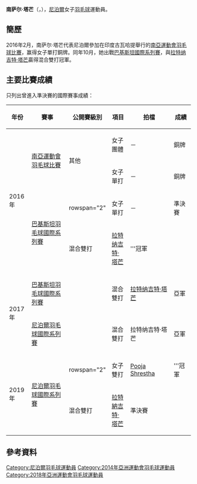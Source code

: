 {{noteTA|G1=Badminton}}
{{Infobox 羽球選手
| playername              = 南萨尔·塔芒<br/>{{lang|en|Nangsal Tamang}}
| image                   = 
| size                    = 
| caption                 = 
| birth_name              = 
| date_of_birth           = {{birth_date_and_age|1987|12|28}}
| place_of_birth          = 
| height                  = 
| weight                  = 
| event                   = 女子單打、女子雙打、混合雙打
| country                 = {{NEP}}
| years_intldebut         = 
| years_started           = 
| handedness              = 
| coach                   = 
| highest_ranking         = 第228位（女雙-[[Sara_Devi_Tamang|塔芒]]）
| date_of_highest_ranking = 2015年8月27日<ref name="ranking">[http://bwfcontent.tournamentsoftware.com/ranking/player.aspx?id=12270&player=1242977 BWF World Ranking - Ranking of Nangsal TAMANG (78543)] {{Wayback|url=http://bwfcontent.tournamentsoftware.com/ranking/player.aspx?id=12270&player=1242977 |date=20181001180436 }}{{en}}</ref>
| current_ranking         = 第251位（女單）<br/>第483位（女雙-[[Sara_Devi_Tamang|塔芒]]）<br/>第528位（女雙-[[Amita_Giri|Giri]]）<br/>第353位（混雙-[[Bikash_Shrestha|Shrestha]]）<br/>第364位（混雙-[[拉特纳吉特·塔芒|塔芒]]）
| date_of_current_ranking = 2016年11月10日<ref>[http://bwfcontent.tournamentsoftware.com/ranking/category.aspx?id=12270&category=473 BWF World Ranking - BWF世界排名榜 (11/10/2016) - Women's singles] {{Wayback|url=http://bwfcontent.tournamentsoftware.com/ranking/category.aspx?id=12270&category=473 |date=20181001182412 }}{{en}}</ref><ref>[http://bwfcontent.tournamentsoftware.com/ranking/category.aspx?id=12270&category=475 BWF World Ranking - BWF世界排名榜 (11/10/2016) - Women's doubles] {{Wayback|url=http://bwfcontent.tournamentsoftware.com/ranking/category.aspx?id=12270&category=475 |date=20181001174632 }}{{en}}</ref><ref>[http://bwfcontent.tournamentsoftware.com/ranking/category.aspx?id=12270&category=476 BWF World Ranking - BWF世界排名榜 (11/10/2016) - Mixed doubles] {{Wayback|url=http://bwfcontent.tournamentsoftware.com/ranking/category.aspx?id=12270&category=476 |date=20181001182252 }}{{en}}</ref>
| played                  = 2勝–5負（女單）<br/>0勝–4負（女雙）<br/>4勝–4負（混雙）
| titles                  = 
| bwf_profile             = 9C996B9E-0F4D-497D-9B85-2F47613235A7
| bwf_id                  = 78543
| updated                 = 2016年11月11日
}}
{{MedalTableTop}}
{{MedalSport | 女子[[羽毛球|羽毛球]]}}
{{MedalCountry | {{NEP}}}}
{{MedalCompetition | [[南亞運動會|南亞運動會]]}}
{{MedalBronze| [[2016年南亞運動會羽毛球比賽|2016年 古瓦哈提]] | 女子團體 }}
{{MedalBronze| [[2016年南亞運動會羽毛球比賽|2016年 古瓦哈提]] | 女子單打 }}
{{MedalBottom}}
'''南萨尔·塔芒'''（{{lang|en|'''Nangsal Tamang'''}}，{{bd|1987年|12月28日||}}），[[尼泊爾|尼泊爾]]女子[[羽毛球|羽毛球]]運動員。

==簡歷==
2016年2月，南萨尔·塔芒代表尼泊爾參加在印度古瓦哈提舉行的[[2016年南亞運動會羽毛球比賽|南亞運動會羽毛球比賽]]，赢得女子單打銅牌。同年10月，她出戰[[2016年巴基斯坦羽毛球國際系列賽|巴基斯坦國際系列賽]]，與[[拉特纳吉特·塔芒|拉特纳吉特·塔芒]]贏得混合雙打冠軍。

==主要比賽成績==
只列出曾進入準決賽的國際賽事成績：
{| class=wikitable style="text-align:center; font-size:small;" 
!width="50"|年份
!width="180"|賽事
!width="80"|公開賽級別
!width="60"|項目
!width="150"|拍檔
!width="50"|成績
|-
!rowspan="4"|2016年
|rowspan="2"|[[2016年南亞運動會羽毛球比賽|南亞運動會羽毛球比賽]]
|rowspan="2"|其他
|女子團體
|－
|bgcolor="#b8860b"|銅牌
|-
|女子單打
|－
|bgcolor="#b8860b"|銅牌
|-
|rowspan="2"|[[2016年巴基斯坦羽毛球國際系列賽|巴基斯坦羽毛球國際系列賽]]
|rowspan="2" {{BWFIS}}
|女子單打
|－
|bgcolor="#b8860b"|準決賽
|-
|混合雙打
|[[拉特纳吉特·塔芒|拉特纳吉特·塔芒]]
|bgcolor="gold"|'''冠軍
|-
!rowspan="2"|2017年
|[[2017年巴基斯坦羽毛球國際系列賽|巴基斯坦羽毛球國際系列賽]]
|{{BWFIS}}
|混合雙打
|[[拉特纳吉特·塔芒|拉特纳吉特·塔芒]]
|bgcolor="silver"|亞軍
|-
|[[2017年尼泊爾羽毛球國際系列賽|尼泊爾羽毛球國際系列賽]]
|{{BWFIS}}
|混合雙打
|拉特纳吉特·塔芒
|bgcolor="silver"|亞軍
|-
!rowspan="2"|2019年
|rowspan="2"|[[2019年尼泊爾羽毛球國際系列賽|尼泊爾羽毛球國際系列賽]]
|rowspan="2" {{BWFIS}}
|女子雙打
|[[Pooja_Shrestha|Pooja Shrestha]]
|bgcolor="gold"|'''冠軍
|-
|混合雙打
|[[拉特納吉特·塔芒|拉特納吉特·塔芒]]
|bgcolor="#b8860b"|準決賽
|}
{{BWF賽事級別索引}}

==參考資料==
{{Reflist}}

{{DEFAULTSORT:Tamang, Nangsal}}
[[Category:尼泊爾羽毛球運動員|Category:尼泊爾羽毛球運動員]]
[[Category:2014年亞洲運動會羽毛球運動員|Category:2014年亞洲運動會羽毛球運動員]]
[[Category:2018年亞洲運動會羽毛球運動員|Category:2018年亞洲運動會羽毛球運動員]]